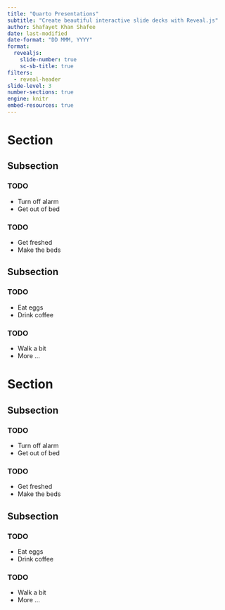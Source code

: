 ```yaml
---
title: "Quarto Presentations"
subtitle: "Create beautiful interactive slide decks with Reveal.js"
author: Shafayet Khan Shafee
date: last-modified
date-format: "DD MMM, YYYY"
format: 
  revealjs:
    slide-number: true
    sc-sb-title: true
filters: 
  - reveal-header
slide-level: 3
number-sections: true
engine: knitr
embed-resources: true
---
```


# Section

## Subsection

### TODO

- Turn off alarm
- Get out of bed

### TODO

- Get freshed
- Make the beds

## Subsection

### TODO

- Eat eggs
- Drink coffee

### TODO

- Walk a bit
- More ...


# Section {background="#43464B"}

## Subsection {background="#43464B"}

### TODO {background="#43464B"}

- Turn off alarm
- Get out of bed

### TODO {background="#43464B"}

- Get freshed
- Make the beds


## Subsection {background="#43464B"}

### TODO {background="#43464B"}

- Eat eggs
- Drink coffee

### TODO {background="#43464B"}

- Walk a bit
- More ...
